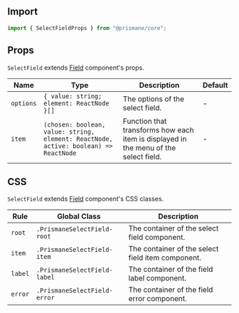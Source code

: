 ## Import

```js
import { SelectFieldProps } from "@prismane/core";
```

## Props

`SelectField` extends [Field](/docs/components-api/field-api) component's props.

| Name      | Type                                                                                 | Description                                                                          | Default |
| --------- | ------------------------------------------------------------------------------------ | ------------------------------------------------------------------------------------ | ------- |
| `options` | `{ value: string; element: ReactNode }[]`                                            | The options of the select field.                                                     | -       |
| `item`    | `(chosen: boolean, value: string, element: ReactNode, active: boolean) => ReactNode` | Function that transforms how each item is displayed in the menu of the select field. | -       |

## CSS

`SelectField` extends [Field](/docs/components-api/field-api) component's CSS classes.

| Rule    | Global Class                 | Description                                       |
| ------- | ---------------------------- | ------------------------------------------------- |
| `root`  | `.PrismaneSelectField-root`  | The container of the select field component.      |
| `item`  | `.PrismaneSelectField-item`  | The container of the select field item component. |
| `label` | `.PrismaneSelectField-label` | The container of the field label component.       |
| `error` | `.PrismaneSelectField-error` | The container of the field error component.       |
